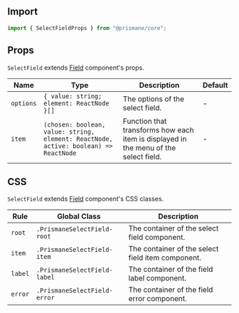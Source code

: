 ## Import

```js
import { SelectFieldProps } from "@prismane/core";
```

## Props

`SelectField` extends [Field](/docs/components-api/field-api) component's props.

| Name      | Type                                                                                 | Description                                                                          | Default |
| --------- | ------------------------------------------------------------------------------------ | ------------------------------------------------------------------------------------ | ------- |
| `options` | `{ value: string; element: ReactNode }[]`                                            | The options of the select field.                                                     | -       |
| `item`    | `(chosen: boolean, value: string, element: ReactNode, active: boolean) => ReactNode` | Function that transforms how each item is displayed in the menu of the select field. | -       |

## CSS

`SelectField` extends [Field](/docs/components-api/field-api) component's CSS classes.

| Rule    | Global Class                 | Description                                       |
| ------- | ---------------------------- | ------------------------------------------------- |
| `root`  | `.PrismaneSelectField-root`  | The container of the select field component.      |
| `item`  | `.PrismaneSelectField-item`  | The container of the select field item component. |
| `label` | `.PrismaneSelectField-label` | The container of the field label component.       |
| `error` | `.PrismaneSelectField-error` | The container of the field error component.       |
